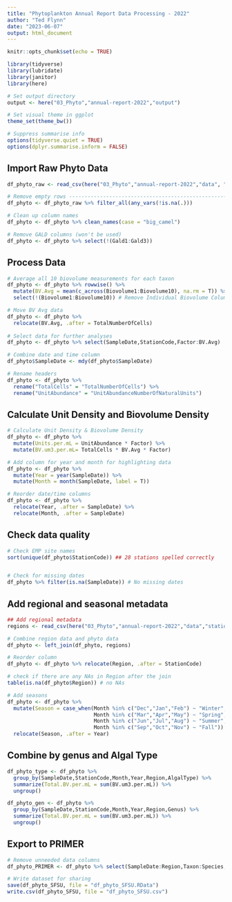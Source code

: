 ```yaml
---
title: "Phytoplankton Annual Report Data Processing - 2022"
author: "Ted Flynn"
date: "2023-06-07"
output: html_document
---
```


```r
knitr::opts_chunk$set(echo = TRUE)

library(tidyverse)
library(lubridate)
library(janitor)
library(here)

# Set output directory 
output <- here("03_Phyto","annual-report-2022","output")

# Set visual theme in ggplot
theme_set(theme_bw())

# Suppress summarise info
options(tidyverse.quiet = TRUE)
options(dplyr.summarise.inform = FALSE)
```

## Import Raw Phyto Data

```r
df_phyto_raw <- read_csv(here("03_Phyto","annual-report-2022","data", "All 2022 Data.csv"), show_col_types = FALSE)

# Remove empty rows ------------------------------------------------------------
df_phyto <- df_phyto_raw %>% filter_all(any_vars(!is.na(.)))

# Clean up column names
df_phyto <- df_phyto %>% clean_names(case = "big_camel")

# Remove GALD columns (won't be used)
df_phyto <- df_phyto %>% select(!(Gald1:Gald3)) 

```

## Process Data
```r
# Average all 10 biovolume measurements for each taxon
df_phyto <- df_phyto %>% rowwise() %>% 
  mutate(BV.Avg = mean(c_across(Biovolume1:Biovolume10), na.rm = T)) %>% 
  select(!(Biovolume1:Biovolume10)) # Remove Individual Biovolume Columns

# Move BV Avg data 
df_phyto <- df_phyto %>% 
  relocate(BV.Avg, .after = TotalNumberOfCells)
  
# Select data for further analyses
df_phyto <- df_phyto %>% select(SampleDate,StationCode,Factor:BV.Avg)

# Combine date and time column
df_phyto$SampleDate <- mdy(df_phyto$SampleDate)

# Rename headers 
df_phyto <- df_phyto %>%
  rename("TotalCells" = "TotalNumberOfCells") %>%
  rename("UnitAbundance" = "UnitAbundanceNumberOfNaturalUnits")
```

## Calculate Unit Density and Biovolume Density
```r
# Calculate Unit Density & Biovolume Density
df_phyto <- df_phyto %>%
  mutate(Units.per.mL = UnitAbundance * Factor) %>%
  mutate(BV.um3.per.mL= TotalCells * BV.Avg * Factor)

# Add column for year and month for highlighting data
df_phyto <- df_phyto %>% 
  mutate(Year = year(SampleDate)) %>%
  mutate(Month = month(SampleDate, label = T))

# Reorder date/time columns
df_phyto <- df_phyto %>% 
  relocate(Year, .after = SampleDate) %>% 
  relocate(Month, .after = SampleDate)

```

## Check data quality 
```r
# Check EMP site names
sort(unique(df_phyto$StationCode)) ## 28 stations spelled correctly


# Check for missing dates
df_phyto %>% filter(is.na(SampleDate)) # No missing dates
```

## Add regional and seasonal metadata
```r
## Add regional metadata
regions <- read_csv(here("03_Phyto","annual-report-2022","data","station_regions_EMP.csv"), show_col_types = FALSE)

# Combine region data and phyto data
df_phyto <- left_join(df_phyto, regions)

# Reorder column
df_phyto <- df_phyto %>% relocate(Region, .after = StationCode)

# check if there are any NAs in Region after the join
table(is.na(df_phyto$Region)) # no NAs

# Add seasons
df_phyto <- df_phyto %>% 
  mutate(Season = case_when(Month %in% c("Dec","Jan","Feb") ~ "Winter",
                            Month %in% c("Mar","Apr","May") ~ "Spring",
                            Month %in% c("Jun","Jul","Aug") ~ "Summer",
                            Month %in% c("Sep","Oct","Nov") ~ "Fall")) %>% 
  relocate(Season, .after = Year)
```

## Combine by genus and Algal Type

```r
df_phyto_type <- df_phyto %>% 
  group_by(SampleDate,StationCode,Month,Year,Region,AlgalType) %>% 
  summarize(Total.BV.per.mL = sum(BV.um3.per.mL)) %>% 
  ungroup()

df_phyto_gen <- df_phyto %>% 
  group_by(SampleDate,StationCode,Month,Year,Region,Genus) %>% 
  summarize(Total.BV.per.mL = sum(BV.um3.per.mL)) %>% 
  ungroup()
```


## Export to PRIMER

```r
# Remove unneeded data columns
df_phyto_PRIMER <- df_phyto %>% select(SampleDate:Region,Taxon:Species,Units.per.mL:BV.um3.per.mL)

# Write dataset for sharing
save(df_phyto_SFSU, file = "df_phyto_SFSU.RData")
write.csv(df_phyto_SFSU, file = "df_phyto_SFSU.csv")


```

